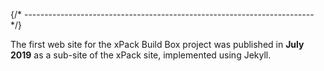 

{/* ------------------------------------------------------------------------ */}

The first web site for the xPack Build Box project was published
in **July 2019** as a sub-site of the xPack site, implemented using
Jekyll.

<Website date="December 2024" from="Jekyll" />

